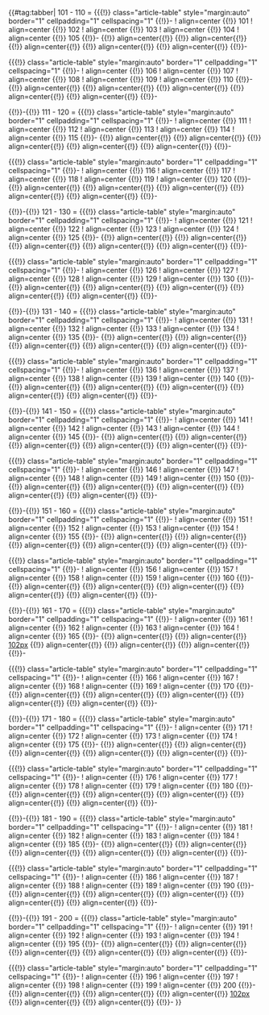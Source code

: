 {{#tag:tabber|
101 - 110 =
{{{!}} class="article-table" style="margin:auto" border="1" cellpadding="1" cellspacing="1"
{{!}}-
! align=center {{!}} 101
! align=center {{!}} 102
! align=center {{!}} 103
! align=center {{!}} 104
! align=center {{!}} 105
{{!}}-
{{!}} align=center{{!}} {{ShipCardKai|Mogami/Kai|size=102px}}
{{!}} align=center{{!}} {{ShipCardKai|Ise/Kai|size=102px}}
{{!}} align=center{{!}} {{ShipCardKai|Hyuuga/Kai|size=102px}}
{{!}} align=center{{!}} {{ShipCardKai|Chitose/Carrier|size=102px}}
{{!}} align=center{{!}} {{ShipCardKai|Chiyoda/Carrier|size=102px}}
{{!}}-

{{{!}} class="article-table" style="margin:auto" border="1" cellpadding="1" cellspacing="1"
{{!}}-
! align=center {{!}} 106
! align=center {{!}} 107
! align=center {{!}} 108
! align=center {{!}} 109
! align=center {{!}} 110
{{!}}-
{{!}} align=center{{!}} {{ShipCardKai|Shoukaku|size=102px}}
{{!}} align=center{{!}} {{ShipCardKai|Zuikaku|size=102px}}
{{!}} align=center{{!}} {{ShipCardKai|Zuikaku/Kai|size=102px}}
{{!}} align=center{{!}} {{ShipCardKai|Kinu|size=102px}}
{{!}} align=center{{!}} {{ShipCardKai|Abukuma|size=102px}}
{{!}}-

{{!}}-{{!}}
111 - 120 =
{{{!}} class="article-table" style="margin:auto" border="1" cellpadding="1" cellspacing="1"
{{!}}-
! align=center {{!}} 111
! align=center {{!}} 112
! align=center {{!}} 113
! align=center {{!}} 114
! align=center {{!}} 115
{{!}}-
{{!}} align=center{{!}} {{ShipCardKai|Yuubari|size=102px}}
{{!}} align=center{{!}} {{ShipCardKai|Zuihou|size=102px}}
{{!}} align=center{{!}} {{ShipCardKai|Zuihou/Kai|size=102px}}
{{!}} align=center{{!}} {{ShipCardKai|Ooi/Kai Ni|size=102px}}
{{!}} align=center{{!}} {{ShipCardKai|Kitakami/Kai Ni|size=102px}}
{{!}}-

{{{!}} class="article-table" style="margin:auto" border="1" cellpadding="1" cellspacing="1"
{{!}}-
! align=center {{!}} 116
! align=center {{!}} 117
! align=center {{!}} 118
! align=center {{!}} 119
! align=center {{!}} 120
{{!}}-
{{!}} align=center{{!}} {{ShipCardKai|Mikuma|size=102px}}
{{!}} align=center{{!}} {{ShipCardKai|Mikuma/Kai|size=102px}}
{{!}} align=center{{!}} {{ShipCardKai|Hatsukaze|size=102px}}
{{!}} align=center{{!}} {{ShipCardKai|Maikaze|size=102px}}
{{!}} align=center{{!}} {{ShipCardKai|Kinugasa|size=102px}}
{{!}}-

{{!}}-{{!}}
121 - 130 =
{{{!}} class="article-table" style="margin:auto" border="1" cellpadding="1" cellspacing="1"
{{!}}-
! align=center {{!}} 121
! align=center {{!}} 122
! align=center {{!}} 123
! align=center {{!}} 124
! align=center {{!}} 125
{{!}}-
{{!}} align=center{{!}} {{ShipCardKai|Chitose/Carrier Kai Ni|size=102px}}
{{!}} align=center{{!}} {{ShipCardKai|Chiyoda/Carrier Kai Ni|size=102px}}
{{!}} align=center{{!}} {{ShipCardKai|I-19|size=102px}}
{{!}} align=center{{!}} {{ShipCardKai|Suzuya|size=102px}}
{{!}} align=center{{!}} {{ShipCardKai|Kumano|size=102px}}
{{!}}-

{{{!}} class="article-table" style="margin:auto" border="1" cellpadding="1" cellspacing="1"
{{!}}-
! align=center {{!}} 126
! align=center {{!}} 127
! align=center {{!}} 128
! align=center {{!}} 129
! align=center {{!}} 130
{{!}}-
{{!}} align=center{{!}} {{ShipCardKai|I-168|size=102px}}
{{!}} align=center{{!}} {{ShipCardKai|I-58|size=102px}}
{{!}} align=center{{!}} {{ShipCardKai|I-8|size=102px}}
{{!}} align=center{{!}} {{ShipCardKai|Suzuya/Kai|size=102px}}
{{!}} align=center{{!}} {{ShipCardKai|Kumano/Kai|size=102px}}
{{!}}-

{{!}}-{{!}}
131 - 140 =
{{{!}} class="article-table" style="margin:auto" border="1" cellpadding="1" cellspacing="1"
{{!}}-
! align=center {{!}} 131
! align=center {{!}} 132
! align=center {{!}} 133
! align=center {{!}} 134
! align=center {{!}} 135
{{!}}-
{{!}} align=center{{!}} {{ShipCardKai|Yamato|grayscale=true|size=102px}}
{{!}} align=center{{!}} {{ShipCardKai|Akigumo|size=102px}}
{{!}} align=center{{!}} {{ShipCardKai|Yuugumo|size=102px}}
{{!}} align=center{{!}} {{ShipCardKai|Makigumo|size=102px}}
{{!}} align=center{{!}} {{ShipCardKai|Naganami|size=102px}}
{{!}}-

{{{!}} class="article-table" style="margin:auto" border="1" cellpadding="1" cellspacing="1"
{{!}}-
! align=center {{!}} 136
! align=center {{!}} 137
! align=center {{!}} 138
! align=center {{!}} 139
! align=center {{!}} 140
{{!}}-
{{!}} align=center{{!}} {{ShipCardKai|Yamato/Kai|grayscale=true|size=102px}}
{{!}} align=center{{!}} {{ShipCardKai|Agano|size=102px}}
{{!}} align=center{{!}} {{ShipCardKai|Noshiro|size=102px}}
{{!}} align=center{{!}} {{ShipCardKai|Yahagi|size=102px}}
{{!}} align=center{{!}} {{ShipCardKai|Sakawa|size=102px}}
{{!}}-

{{!}}-{{!}}
141 - 150 =
{{{!}} class="article-table" style="margin:auto" border="1" cellpadding="1" cellspacing="1"
{{!}}-
! align=center {{!}} 141
! align=center {{!}} 142
! align=center {{!}} 143
! align=center {{!}} 144
! align=center {{!}} 145
{{!}}-
{{!}} align=center{{!}} {{ShipCardKai|Isuzu/Kai Ni|size=102px}}
{{!}} align=center{{!}} {{ShipCardKai|Kinugasa/Kai Ni|size=102px}}
{{!}} align=center{{!}} {{ShipCardKai|Musashi|size=102px}}
{{!}} align=center{{!}} {{ShipCardKai|Yuudachi/Kai Ni|size=102px}}
{{!}} align=center{{!}} {{ShipCardKai|Shigure/Kai Ni|size=102px}}
{{!}}-

{{{!}} class="article-table" style="margin:auto" border="1" cellpadding="1" cellspacing="1"
{{!}}-
! align=center {{!}} 146
! align=center {{!}} 147
! align=center {{!}} 148
! align=center {{!}} 149
! align=center {{!}} 150
{{!}}-
{{!}} align=center{{!}} {{ShipCardKai|Kiso/Kai Ni|size=102px}}
{{!}} align=center{{!}} {{ShipCardKai|Верный/|size=102px}}
{{!}} align=center{{!}} {{ShipCardKai|Musashi/Kai|grayscale=true|size=102px}}
{{!}} align=center{{!}} {{ShipCardKai|Kongou/Kai Ni|size=102px}}
{{!}} align=center{{!}} {{ShipCardKai|Hiei/Kai Ni|size=102px}}
{{!}}-

{{!}}-{{!}}
151 - 160 =
{{{!}} class="article-table" style="margin:auto" border="1" cellpadding="1" cellspacing="1"
{{!}}-
! align=center {{!}} 151
! align=center {{!}} 152
! align=center {{!}} 153
! align=center {{!}} 154
! align=center {{!}} 155
{{!}}-
{{!}} align=center{{!}} {{ShipCardKai|Haruna/Kai Ni|size=102px}}
{{!}} align=center{{!}} {{ShipCardKai|Kirishima/Kai Ni|size=102px}}
{{!}} align=center{{!}} {{ShipCardKai|Taihou|size=102px}}
{{!}} align=center{{!}} {{ShipCardKai|Katori|size=102px}}
{{!}} align=center{{!}} {{ShipCardKai|I-401|size=102px}}
{{!}}-

{{{!}} class="article-table" style="margin:auto" border="1" cellpadding="1" cellspacing="1"
{{!}}-
! align=center {{!}} 156
! align=center {{!}} 157
! align=center {{!}} 158
! align=center {{!}} 159
! align=center {{!}} 160
{{!}}-
{{!}} align=center{{!}} {{ShipCardKai|Taihou/Kai|size=102px}}
{{!}} align=center{{!}} {{ShipCardKai|Ryuujou/Kai Ni|size=102px}}
{{!}} align=center{{!}} {{ShipCardKai|Sendai/Kai Ni|size=102px}}
{{!}} align=center{{!}} {{ShipCardKai|Jintsuu/Kai Ni|size=102px}}
{{!}} align=center{{!}} {{ShipCardKai|Naka/Kai Ni|size=102px}}
{{!}}-

{{!}}-{{!}}
161 - 170 =
{{{!}} class="article-table" style="margin:auto" border="1" cellpadding="1" cellspacing="1"
{{!}}-
! align=center {{!}} 161
! align=center {{!}} 162
! align=center {{!}} 163
! align=center {{!}} 164
! align=center {{!}} 165
{{!}}-
{{!}} align=center{{!}} {{ShipCardKai|Akitsu Maru|size=102px}}
{{!}} align=center{{!}} [[file:empty ship slot.png|102px]]
{{!}} align=center{{!}} {{ShipCardKai|Maruyu|size=102px}}
{{!}} align=center{{!}} {{ShipCardKai|Yayoi|size=102px}}
{{!}} align=center{{!}} {{ShipCardKai|Uzuki|size=102px}}
{{!}}-

{{{!}} class="article-table" style="margin:auto" border="1" cellpadding="1" cellspacing="1"
{{!}}-
! align=center {{!}} 166
! align=center {{!}} 167
! align=center {{!}} 168
! align=center {{!}} 169
! align=center {{!}} 170
{{!}}-
{{!}} align=center{{!}} {{ShipCardKai|Akitsu Maru/Kai|size=102px}}
{{!}} align=center{{!}} {{ShipCardKai|Isokaze|size=102px}}
{{!}} align=center{{!}} {{ShipCardKai|Urakaze|size=102px}}
{{!}} align=center{{!}} {{ShipCardKai|Tanikaze|size=102px}}
{{!}} align=center{{!}} {{ShipCardKai|Hamakaze|size=102px}}
{{!}}-

{{!}}-{{!}}
171 - 180 =
{{{!}} class="article-table" style="margin:auto" border="1" cellpadding="1" cellspacing="1"
{{!}}-
! align=center {{!}} 171
! align=center {{!}} 172
! align=center {{!}} 173
! align=center {{!}} 174
! align=center {{!}} 175
{{!}}-
{{!}} align=center{{!}} {{ShipCardKai|Bismarck|size=102px}}
{{!}} align=center{{!}} {{ShipCardKai|Bismarck/Kai|size=102px}}
{{!}} align=center{{!}} {{ShipCardKai|Bismarck/Zwei|size=102px}}
{{!}} align=center{{!}} {{ShipCardKai|Z1|size=102px}}
{{!}} align=center{{!}} {{ShipCardKai|Z3|size=102px}}
{{!}}-

{{{!}} class="article-table" style="margin:auto" border="1" cellpadding="1" cellspacing="1"
{{!}}-
! align=center {{!}} 176
! align=center {{!}} 177
! align=center {{!}} 178
! align=center {{!}} 179
! align=center {{!}} 180
{{!}}-
{{!}} align=center{{!}} {{ShipCardKai|Prinz Eugen|size=102px}}
{{!}} align=center{{!}} {{ShipCardKai|Prinz Eugen/Kai|size=102px}}
{{!}} align=center{{!}} {{ShipCardKai|Bismarck/Drei|size=102px}}
{{!}} align=center{{!}} {{ShipCardKai|Z1/Zwei|size=102px}}
{{!}} align=center{{!}} {{ShipCardKai|Z3/Zwei|grayscale=true|size=102px}}
{{!}}-

{{!}}-{{!}}
181 - 190 =
{{{!}} class="article-table" style="margin:auto" border="1" cellpadding="1" cellspacing="1"
{{!}}-
! align=center {{!}} 181
! align=center {{!}} 182
! align=center {{!}} 183
! align=center {{!}} 184
! align=center {{!}} 185
{{!}}-
{{!}} align=center{{!}} {{ShipCardKai|Amatsukaze|size=102px}}
{{!}} align=center{{!}} {{ShipCardKai|Akashi|size=102px}}
{{!}} align=center{{!}} {{ShipCardKai|Ooyodo|size=102px}}
{{!}} align=center{{!}} {{ShipCardKai|Taigei|size=102px}}
{{!}} align=center{{!}} {{ShipCardKai|Ryuuhou|size=102px}}
{{!}}-

{{{!}} class="article-table" style="margin:auto" border="1" cellpadding="1" cellspacing="1"
{{!}}-
! align=center {{!}} 186
! align=center {{!}} 187
! align=center {{!}} 188
! align=center {{!}} 189
! align=center {{!}} 190
{{!}}-
{{!}} align=center{{!}} {{ShipCardKai|Tokitsukaze|size=102px}}
{{!}} align=center{{!}} {{ShipCardKai|Akashi/Kai|size=102px}}
{{!}} align=center{{!}} {{ShipCardKai|Tone/Kai Ni|size=102px}}
{{!}} align=center{{!}} {{ShipCardKai|Chikuma/Kai Ni|size=102px}}
{{!}} align=center{{!}} {{ShipCardKai|Ryuuhou/Kai|size=102px}}
{{!}}-

{{!}}-{{!}}
191 - 200 =
{{{!}} class="article-table" style="margin:auto" border="1" cellpadding="1" cellspacing="1"
{{!}}-
! align=center {{!}} 191
! align=center {{!}} 192
! align=center {{!}} 193
! align=center {{!}} 194
! align=center {{!}} 195
{{!}}-
{{!}} align=center{{!}} {{ShipCardKai|Myoukou/Kai Ni|size=102px}}
{{!}} align=center{{!}} {{ShipCardKai|Nachi/Kai Ni|size=102px}}
{{!}} align=center{{!}} {{ShipCardKai|Ashigara/Kai Ni|size=102px}}
{{!}} align=center{{!}} {{ShipCardKai|Haguro/Kai Ni|size=102px}}
{{!}} align=center{{!}} {{ShipCardKai|Ayanami/Kai Ni|size=102px}}
{{!}}-

{{{!}} class="article-table" style="margin:auto" border="1" cellpadding="1" cellspacing="1"
{{!}}-
! align=center {{!}} 196
! align=center {{!}} 197
! align=center {{!}} 198
! align=center {{!}} 199
! align=center {{!}} 200
{{!}}-
{{!}} align=center{{!}} {{ShipCardKai|Hiryuu/Kai Ni|size=102px}}
{{!}} align=center{{!}} {{ShipCardKai|Souryuu/Kai Ni|size=102px}}
{{!}} align=center{{!}} [[file:empty ship slot.png|102px]]
{{!}} align=center{{!}} {{ShipCardKai|Ooshio/Kai Ni|size=102px}}
{{!}} align=center{{!}} {{ShipCardKai|Abukuma/Kai Ni|size=102px}}
{{!}}-
}}